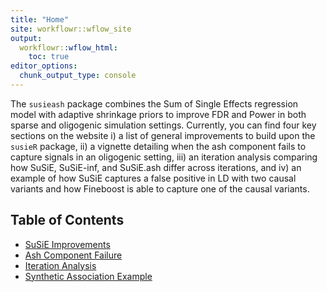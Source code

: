 ```yaml
---
title: "Home"
site: workflowr::wflow_site
output:
  workflowr::wflow_html:
    toc: true
editor_options:
  chunk_output_type: console
---
```


The `susieash` package combines the Sum of Single Effects regression model with adaptive shrinkage priors to improve FDR and Power in both sparse and oligogenic simulation settings. Currently, you can find four key sections on the website i) a list of general improvements to build upon the `susieR` package, ii) a vignette detailing when the ash component fails to capture signals in an oligogenic setting, iii) an iteration analysis comparing how SuSiE, SuSiE-inf, and SuSiE.ash differ across iterations, and iv) an example of how SuSiE captures a false positive in LD with two causal variants and how Fineboost is able to capture one of the causal variants. 

## Table of Contents

- [SuSiE Improvements](improvements.html)
- [Ash Component Failure](vignette_ash_failure.html)
- [Iteration Analysis](vignette_iteration_analysis_1.html)
- [Synthetic Association Example](synthetic_association.html)

